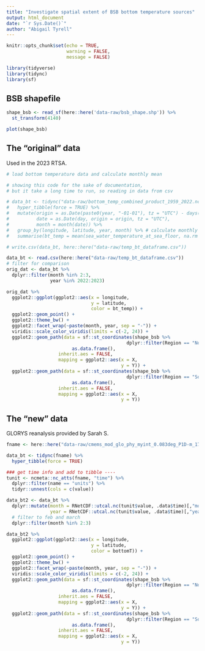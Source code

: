 ```yaml
---
title: "Investigate spatial extent of BSB bottom temperature sources"
output: html_document
date: "`r Sys.Date()`"
author: "Abigail Tyrell"
---
```


```r
knitr::opts_chunk$set(echo = TRUE,
                      warning = FALSE,
                      message = FALSE)

library(tidyverse)
library(tidync)
library(sf)
```


## BSB shapefile
```r
shape_bsb <- read_sf(here::here('data-raw/bsb_shape.shp')) %>%
  st_transform(4140)

plot(shape_bsb)
```

## The "original" data

Used in the 2023 RTSA.

```r
# load bottom temperature data and calculate monthly mean

# showing this code for the sake of documentation,
# but it take a long time to run, so reading in data from csv

# data_bt <- tidync("data-raw/bottom_temp_combined_product_1959_2022.nc") %>% # original file from Hubert, NE shelf
#   hyper_tibble(force = TRUE) %>%
#   mutate(origin = as.Date(paste0(year, "-01-01"), tz = "UTC") - days(1),
#          date = as.Date(day, origin = origin, tz = "UTC"),
#          month = month(date)) %>%
#   group_by(longitude, latitude, year, month) %>% # calculate monthly mean
#   summarise(bt_temp = mean(sea_water_temperature_at_sea_floor, na.rm = TRUE))

# write.csv(data_bt, here::here("data-raw/temp_bt_dataframe.csv"))

data_bt <- read.csv(here::here("data-raw/temp_bt_dataframe.csv"))
# filter for comparison
orig_dat <- data_bt %>%
  dplyr::filter(month %in% 2:3,
                year %in% 2022:2023)

orig_dat %>%
  ggplot2::ggplot(ggplot2::aes(x = longitude,
                               y = latitude,
                               color = bt_temp)) +
  ggplot2::geom_point() +
  ggplot2::theme_bw() +
  ggplot2::facet_wrap(~paste(month, year, sep = "-")) +
  viridis::scale_color_viridis(limits = c(-2, 24)) +
  ggplot2::geom_path(data = sf::st_coordinates(shape_bsb %>% 
                                            dplyr::filter(Region == "North")) %>%
                        as.data.frame(),
                   inherit.aes = FALSE,
                   mapping = ggplot2::aes(x = X,
                                          y = Y)) +
  ggplot2::geom_path(data = sf::st_coordinates(shape_bsb %>% 
                                            dplyr::filter(Region == "South")) %>%
                        as.data.frame(),
                   inherit.aes = FALSE,
                   mapping = ggplot2::aes(x = X,
                                          y = Y))
```

## The "new" data

GLORYS reanalysis provided by Sarah S.

```r
fname <- here::here("data-raw/cmems_mod_glo_phy_myint_0.083deg_P1D-m_1713817868836.nc")

data_bt <- tidync(fname) %>%
  hyper_tibble(force = TRUE)

### get time info and add to tibble ----
tunit <- ncmeta::nc_atts(fname, "time") %>%
  dplyr::filter(name == "units") %>%
  tidyr::unnest(cols = c(value))

data_bt2 <- data_bt %>%
  dplyr::mutate(month = RNetCDF::utcal.nc(tunit$value, .data$time)[,"month"],
                year = RNetCDF::utcal.nc(tunit$value, .data$time)[,"year"]) %>%
  # filter to feb and march
  dplyr::filter(month %in% 2:3)

data_bt2 %>%
  ggplot2::ggplot(ggplot2::aes(x = longitude,
                               y = latitude,
                               color = bottomT)) +
  ggplot2::geom_point() +
  ggplot2::theme_bw() +
  ggplot2::facet_wrap(~paste(month, year, sep = "-")) +
  viridis::scale_color_viridis(limits = c(-2, 24)) +
  ggplot2::geom_path(data = sf::st_coordinates(shape_bsb %>% 
                                            dplyr::filter(Region == "North")) %>%
                        as.data.frame(),
                   inherit.aes = FALSE,
                   mapping = ggplot2::aes(x = X,
                                          y = Y)) +
  ggplot2::geom_path(data = sf::st_coordinates(shape_bsb %>% 
                                            dplyr::filter(Region == "South")) %>%
                        as.data.frame(),
                   inherit.aes = FALSE,
                   mapping = ggplot2::aes(x = X,
                                          y = Y))
```


